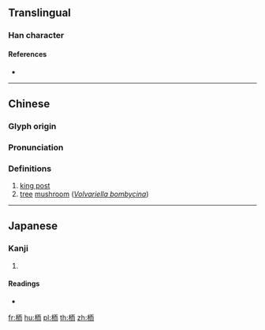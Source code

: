 ==Translingual==

===Han character===
{{Han char|rn=75|rad=木|as=06|sn=10|four=41927|canj=DMBL|ids=⿰[[木]][[而]]}}

====References====
* {{Han ref|kx=0523.150|dkj=14727|dj=0911.130|hdz=21196.070|uh=682D|ud=26669|bh=D1E6|bd=53734}}

----

==Chinese==
{{zh-forms}}

===Glyph origin===
{{Han etym}}

===Pronunciation===
{{zh-pron
|m=ér
|c=ji4
|mc=y
|oc=y
|ma=
|cat=n,pn
}}

===Definitions===
{{zh-hanzi}}

# [[king post]]
# [[tree]] [[mushroom]] (''[[w:Volvariella bombycina|Volvariella bombycina]]'')

----

==Japanese==

===Kanji===
{{ja-kanji|grade=|rs=木06}}

# {{defn|lang=ja|sort=木06}}

====Readings====
* {{ja-readings|on=[[じ]] (ji), [[に]] (ni)|kun=[[ますがた]] (masugata)}}

[[fr:栭]]
[[hu:栭]]
[[pl:栭]]
[[th:栭]]
[[zh:栭]]